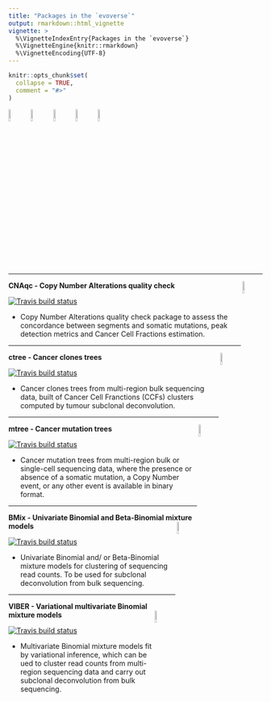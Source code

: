 ```yaml
---
title: "Packages in the `evoverse`"
output: rmarkdown::html_vignette
vignette: >
  %\VignetteIndexEntry{Packages in the `evoverse`}
  %\VignetteEngine{knitr::rmarkdown}
  %\VignetteEncoding{UTF-8}
---
```


```r
knitr::opts_chunk$set(
  collapse = TRUE,
  comment = "#>"
)
```

<div id="bg">
<a href="https://caravagn.github.io/CNAqc" width="8%"><img src="https://caravagn.github.io/CNAqc/reference/figures/logo.png" width="8%"></a>
<a href="https://caravagn.github.io/ctree" width="8%"><img src="https://caravagn.github.io/ctree/reference/figures/logo.png" width="8%"></a>
<a href="https://caravagn.github.io/mtree" width="8%"><img src="https://caravagn.github.io/mtree/reference/figures/logo.png" width="8%"></a>
<a href="https://caravagn.github.io/BMix" width="8%"><img src="https://caravagn.github.io/BMix/reference/figures/logo.png" width="8%"></a>
<a href="https://caravagn.github.io/VIBER" width="8%"><img src="https://caravagn.github.io/VIBER/reference/figures/logo.png" width="8%"></a>
</div>  

<div id="bg">
 

<div id="bg">
 
-----

 **CNAqc - Copy Number Alterations quality check** <img src="https://caravagn.github.io/CNAqc/reference/figures/logo.png" align="right" width="8%"> 

 [![Travis build status](https://travis-ci.org/caravagn/CNAqc.svg?branch=master)](https://travis-ci.org/caravagn/CNAqc)
 

 * Copy Number Alterations quality check package to assess the concordance between segments and somatic mutations, peak detection metrics and Cancer Cell Fractions estimation.


-----

 **ctree - Cancer clones trees** <img src="https://caravagn.github.io/ctree/reference/figures/logo.png" align="right" width="8%"> 

 [![Travis build status](https://travis-ci.org/caravagn/ctree.svg?branch=master)](https://travis-ci.org/caravagn/ctree)
 

 * Cancer clones trees from multi-region bulk sequencing data, built of Cancer Cell Franctions (CCFs) clusters computed by tumour subclonal deconvolution.


-----

 **mtree - Cancer mutation trees** <img src="https://caravagn.github.io/mtree/reference/figures/logo.png" align="right" width="8%"> 

 [![Travis build status](https://travis-ci.org/caravagn/mtree.svg?branch=master)](https://travis-ci.org/caravagn/mtree)
 

 * Cancer mutation trees from multi-region bulk or single-cell sequencing data, where  the presence or absence of a somatic mutation, a Copy Number event, or any other event is available in binary format.


-----

 **BMix - Univariate Binomial and Beta-Binomial mixture models** <img src="https://caravagn.github.io/BMix/reference/figures/logo.png" align="right" width="8%"> 

 [![Travis build status](https://travis-ci.org/caravagn/BMix.svg?branch=master)](https://travis-ci.org/caravagn/BMix)
 

 * Univariate Binomial and/ or Beta-Binomial mixture models for clustering of sequencing read counts. To be used for subclonal deconvolution from bulk sequencing.


-----

 **VIBER - Variational multivariate Binomial mixture models** <img src="https://caravagn.github.io/VIBER/reference/figures/logo.png" align="right" width="8%"> 

 [![Travis build status](https://travis-ci.org/caravagn/VIBER.svg?branch=master)](https://travis-ci.org/caravagn/VIBER)
 

 * Multivariate Binomial  mixture models fit by variational inference, which can be ued to cluster read counts from multi-region sequencing data and carry out subclonal deconvolution from bulk sequencing.
 
</div>
